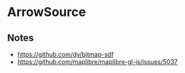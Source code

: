 

<Meta of={ArrowSourceStories} />

# ArrowSource

<Controls />

## Notes
- https://github.com/dy/bitmap-sdf
- https://github.com/maplibre/maplibre-gl-js/issues/5037
